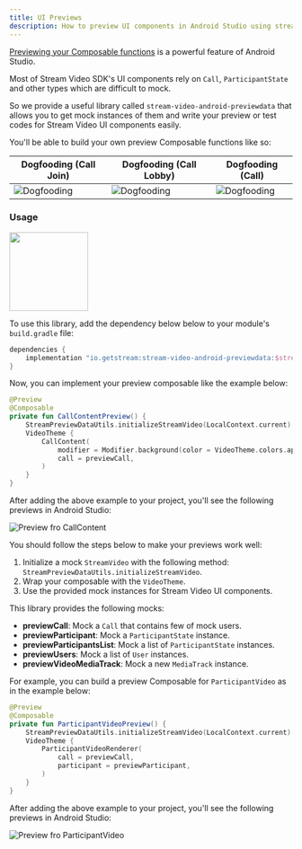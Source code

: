 ```yaml
---
title: UI Previews
description: How to preview UI components in Android Studio using stream-video-android-previewdata library
---
```


[Previewing your Composable functions](https://developer.android.com/jetpack/compose/tooling/previews) is a powerful feature of Android Studio.

Most of Stream Video SDK's UI components rely on `Call`, `ParticipantState` and other types which are difficult to mock.

So we provide a useful library called `stream-video-android-previewdata` that allows you to get mock instances of them and write your preview or test codes for Stream Video UI components easily.

You'll be able to build your own preview Composable functions like so:

| Dogfooding (Call Join)                                       | Dogfooding (Call Lobby)                                     | Dogfooding (Call)                                        |
| ------------------------------------------------------------ | ------------------------------------------------------------ | ------------------------------------------------------------ |
| ![Dogfooding](../assets/preview-dogfooding-01.png) | ![Dogfooding](../assets/preview-dogfooding-02.png) | ![Dogfooding](../assets/preview-dogfooding-03.png) |

### Usage

<img src="https://img.shields.io/maven-central/v/io.getstream/stream-video-android-previewdata.svg?label=Maven%20Central" width="140"/>

To use this library, add the dependency below below to your module's `build.gradle` file:

```groovy
dependencies {
    implementation "io.getstream:stream-video-android-previewdata:$stream_version"
}
```

Now, you can implement your preview composable like the example below:

```kotlin
@Preview
@Composable
private fun CallContentPreview() {
    StreamPreviewDataUtils.initializeStreamVideo(LocalContext.current)
    VideoTheme {
        CallContent(
            modifier = Modifier.background(color = VideoTheme.colors.appBackground),
            call = previewCall,
        )
    }
}
```

After adding the above example to your project, you'll see the following previews in Android Studio:

![Preview fro CallContent](../assets/preview-call-container.png)

You should follow the steps below to make your previews work well:

1. Initialize a mock `StreamVideo` with the following method: `StreamPreviewDataUtils.initializeStreamVideo`.
2. Wrap your composable with the `VideoTheme`.
3. Use the provided mock instances for Stream Video UI components.

This library provides the following mocks:

- **previewCall**: Mock a `Call` that contains few of mock users.
- **previewParticipant**: Mock a `ParticipantState` instance.
- **previewParticipantsList**: Mock a list of `ParticipantState` instances.
- **previewUsers**: Mock a list of `User` instances.
- **previewVideoMediaTrack**: Mock a new `MediaTrack` instance.

For example, you can build a preview Composable for `ParticipantVideo` as in the example below:

```kotlin
@Preview
@Composable
private fun ParticipantVideoPreview() {
    StreamPreviewDataUtils.initializeStreamVideo(LocalContext.current)
    VideoTheme {
        ParticipantVideoRenderer(
            call = previewCall,
            participant = previewParticipant,
        )
    }
}
```

After adding the above example to your project, you'll see the following previews in Android Studio:

![Preview fro ParticipantVideo](../assets/preview-participant-video.png)
